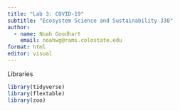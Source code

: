 ```yaml
---
title: "Lab 3: COVID-19"
subtitle: "Ecosystem Science and Sustainability 330"
author: 
  - name: Noah Goodhart
    email: noahwg@rams.colostate.edu
format: html
editor: visual
---
```


Libraries

```r
library(tidyverse)
library(flextable)
library(zoo)
```

